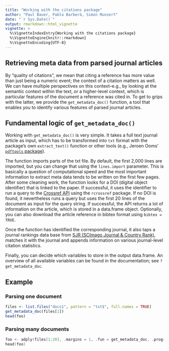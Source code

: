 ```yaml
---
title: "Working with the citations package"
author: "Paul Bauer, Pablo Barberá, Simon Munzert"
date: "`r Sys.Date()`"
output: rmarkdown::html_vignette
vignette: >
  %\VignetteIndexEntry{Working with the citations package}
  %\VignetteEngine{knitr::rmarkdown}
  %\VignetteEncoding{UTF-8}
---
```




## Retrieving meta data from parsed journal articles

By "quality of citations", we mean that citing a reference has more value than just being a numeric event; the context of a citation matters as well. We can have multiple perspectives on this context--e.g., by looking at the semantic context within the text, or a higher-level context, which is particular features of the document a reference was cited in. To get to grips with the latter, we provide the `get_metadata_doc()` function, a tool that enables you to identify various features of parsed journal articles.


## Fundamental logic of `get_metadata_doc()`

Working with `get_metadata_doc()` is very simple. It takes a full text journal article as input, which has to be transformed into `txt` format with the package's own `extract_text()` function or other tools (e.g., Jeroen Ooms' [`pdftools` package](https://cran.r-project.org/web/packages/pdftools/index.html)). 

The function imports parts of the txt file. By default, the first 2,000 lines are imported, but you can change that using the `lines.import` parameter. This is basically a question of computational speed and the most important information to extract meta data tends to be written on the first few pages. After some cleaning work, the function looks for a DOI (digital object identifier) that is linked to the paper. If successful, it uses the identifier to run a query to the [Crossref API](http://search.crossref.org/help/api) using the `rcrossref` package. If no DOI is found, it nevertheless runs a query but uses the first 20 lines of the document as input for the query string. If successful, the API returns a lot of information on the article, which is stored in a data.frame object. Optionally, you can also download the article reference in bibtex format using `bibtex = TRUE`. 

Once the function has identified the corresponding journal, it also taps a journal rankings data base from [SJR (SCImago Journal & Country Rank)](http://www.scimagojr.com/journalrank.php), matches it with the journal and appends information on various journal-level citation statistics.

Finally, you can decide which variables to store in the output data.frame. An overview of all available variables can be found in the documentation; see `?get_metadata_doc`.


## Example

### Parsing one document

```r
files <- list.files("docs1", pattern = "txt$", full.names = TRUE)
get_metadata_doc(files[1])
head(foo)
```

### Parsing many documents

```c
foo <- adply(files[1:20], .margins = 1, .fun = get_metadata_doc, .progress = "text")
head(foo)
```

